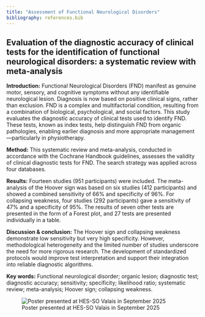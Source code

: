 ```yaml
---
title: "Assessment of Functional Neurological Disorders"
bibliography: references.bib
---
```


## Evaluation of the diagnostic accuracy of clinical tests for the identification of functional neurological disorders: a systematic review with meta-analysis

**Introduction:** Functional Neurological Disorders (FND) manifest as genuine motor, sensory, and cognitive symptoms without any identifiable neurological lesion. Diagnosis is now based on positive clinical signs, rather than exclusion. FND is a complex and multifactorial condition, resulting from a combination of biological, psychological, and social factors. This study evaluates the diagnostic accuracy of clinical tests used to identify FND. These tests, known as index tests, help distinguish FND from organic pathologies, enabling earlier diagnosis and more appropriate management—particularly in physiotherapy.

**Method:** This systematic review and meta-analysis, conducted in accordance with the Cochrane Handbook guidelines, assesses the validity of clinical diagnostic tests for FND. The search strategy was applied across four databases.

**Results:** Fourteen studies (951 participants) were included. The meta-analysis of the Hoover sign was based on six studies (412 participants) and showed a combined sensitivity of 66% and specificity of 96%. For collapsing weakness, four studies (292 participants) gave a sensitivity of 47% and a specificity of 95%. The results of seven other tests are presented in the form of a Forest plot, and 27 tests are presented individually in a table.

**Discussion & conclusion:** The Hoover sign and collapsing weakness demonstrate low sensitivity but very high specificity. However, methodological heterogeneity and the limited number of studies underscore the need for more rigorous research. The development of standardized protocols would improve test interpretation and support their integration into reliable diagnostic algorithms.

**Key words:** Functional neurological disorder; organic lesion; diagnostic test; diagnostic accuracy; sensitivity; specificity; likelihood ratio; systematic review; meta-analysis; Hoover sign; collapsing weakness.

![Poster presented at HES-SO Valais in September 2025](fig/poster_FND_Tests.png){#fig-poster-focus-sport}
